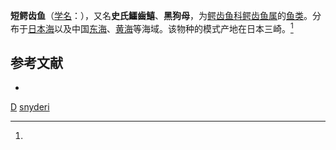 {{Speciesbox
| taxon = Champsodon snyderi
| binomial_authority = (Franz, 1910)<ref name='id8017'>{{cite web| url =http://www.bioinfo.cn/db05/BjdwSpecies.php?action=view&id=8017| title =短鳄齿鱼| work =《中国动物物种编目数据库》| publisher =中国科学院微生物研究所| author =中国科学院动物研究所| accessdate =2009-04-16| deadurl =yes| archiveurl =https://web.archive.org/web/20160304235502/http://www.bioinfo.cn/db05/BjdwSpecies.php?action=view&id=8017| archivedate =2016-03-04}}</ref>
}}

'''短鳄齿鱼'''（[[学名|学名]]：{{lang|la|''Champsodon snyderi''}}），又名'''史氏鱷齒鱚'''、'''黑狗母'''，为[[鳄齿鱼科|鳄齿鱼科]][[鳄齿鱼属|鳄齿鱼属]]的[[鱼类|鱼类]]。分布于[[日本海|日本海]]以及中国[[东海|东海]]、[[黄海|黄海]]等海域。该物种的模式产地在日本三崎。<ref name='id8017'/>

== 参考文献 ==
{{reflist}}
{{refbegin}}
* {{TaiBNET| zh=史氏鱷齒鱚 | id=381616 | binomial=Champsodon snyderi | authority=Franz, 1910 | var= | accessdate=2013-01-24}}
{{refend}}
{{鱸形目小作品}}

{{taxonbar}}
[[Category:_1910年描述的鱼类|D]]
[[Category:鳄齿鱼属|snyderi]]